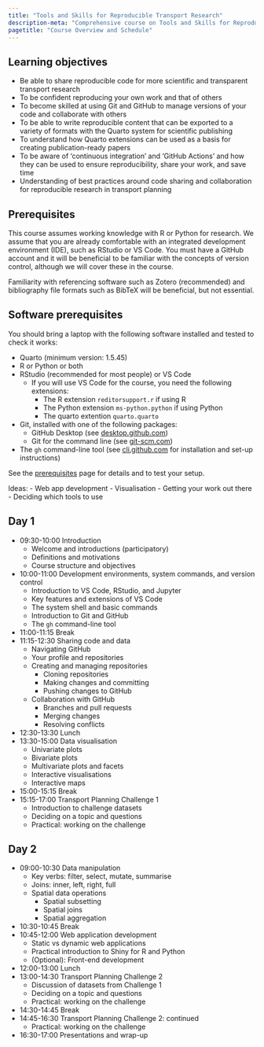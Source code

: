 ```yaml
---
title: "Tools and Skills for Reproducible Transport Research"
description-meta: "Comprehensive course on Tools and Skills for Reproducible Transport Research, covering reproducible research and collaboration."
pagetitle: "Course Overview and Schedule"
---
```


## Learning objectives

- Be able to share reproducible code for more scientific and transparent transport research
- To be confident reproducing your own work and that of others
- To become skilled at using Git and GitHub to manage versions of your code and collaborate with others
- To be able to write reproducible content that can be exported to a variety of formats with the Quarto system for scientific publishing
- To understand how Quarto extensions can be used as a basis for creating publication-ready papers
- To be aware of 'continuous integration' and 'GitHub Actions' and how they can be used to ensure reproducibility, share your work, and save time
- Understanding of best practices around code sharing and collaboration for reproducible research in transport planning

## Prerequisites

This course assumes working knowledge with R or Python for research.
We assume that you are already comfortable with an integrated development environment (IDE), such as RStudio or VS Code.
You must have a GitHub account and it will be beneficial to be familiar with the concepts of version control, although we will cover these in the course.

Familiarity with referencing software such as Zotero (recommended) and bibliography file formats such as BibTeX will be beneficial, but not essential.

## Software prerequisites

You should bring a laptop with the following software installed and tested to check it works:

- Quarto (minimum version: 1.5.45)
- R or Python or both
- RStudio (recommended for most people) or VS Code
  - If you will use VS Code for the course, you need the following extensions:
    - The R extension `reditorsupport.r` if using R
    - The Python extension `ms-python.python` if using Python
    - The quarto extention `quarto.quarto`
- Git, installed with one of the following packages:
  - GitHub Desktop (see [desktop.github.com](https://desktop.github.com/))
  - Git for the command line (see [git-scm.com](https://git-scm.com/book/en/v2/Getting-Started-Installing-Git))
- The `gh` command-line tool (see [cli.github.com](https://cli.github.com/) for installation and set-up instructions)

See the [prerequisites](prerequisites) page for details and to test your setup.

Ideas:
- Web app development
- Visualisation
- Getting your work out there
- Deciding which tools to use


## Day 1

- 09:30-10:00 Introduction
  - Welcome and introductions (participatory)
  - Definitions and motivations
  - Course structure and objectives 
- 10:00-11:00 Development environments, system commands, and version control
  - Introduction to VS Code, RStudio, and Jupyter
  - Key features and extensions of VS Code
  - The system shell and basic commands
  - Introduction to Git and GitHub
  - The `gh` command-line tool
- 11:00-11:15 Break
- 11:15-12:30 Sharing code and data
  - Navigating GitHub
  - Your profile and repositories
  - Creating and managing repositories
    - Cloning repositories
    - Making changes and committing
    - Pushing changes to GitHub
  - Collaboration with GitHub
    - Branches and pull requests
    - Merging changes
    - Resolving conflicts
- 12:30-13:30 Lunch
- 13:30-15:00 Data visualisation
  - Univariate plots
  - Bivariate plots
  - Multivariate plots and facets
  - Interactive visualisations
  - Interactive maps
- 15:00-15:15 Break
- 15:15-17:00 Transport Planning Challenge 1
   - Introduction to challenge datasets
   - Deciding on a topic and questions
   - Practical: working on the challenge

## Day 2

- 09:00-10:30 Data manipulation
    - Key verbs: filter, select, mutate, summarise
    - Joins: inner, left, right, full
    - Spatial data operations
      - Spatial subsetting
      - Spatial joins
      - Spatial aggregation
- 10:30-10:45 Break
- 10:45-12:00 Web application development
  - Static vs dynamic web applications
  - Practical introduction to Shiny for R and Python
  - (Optional): Front-end development
- 12:00-13:00 Lunch
- 13:00-14:30 Transport Planning Challenge 2
  - Discussion of datasets from Challenge 1
  - Deciding on a topic and questions
  - Practical: working on the challenge
- 14:30-14:45 Break
- 14:45-16:30 Transport Planning Challenge 2: continued
  - Practical: working on the challenge
- 16:30-17:00 Presentations and wrap-up 